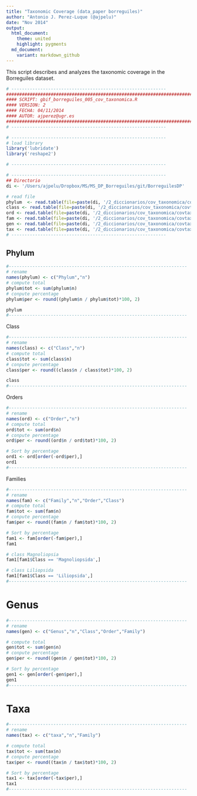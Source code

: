 ```yaml
---
title: "Taxonomic Coverage (data_paper borreguiles)"
author: "Antonio J. Perez-Luque (@ajpelu)"
date: "Nov 2014"
output:
  html_document:
    theme: united
    highlight: pygments
  md_document:
    variant: markdown_github
---
```

This script describes and analyzes the taxonomic coverage in the Borreguiles dataset. 

```r
# -----------------------------------------------------------
#############################################################################
#### SCRIPT: gbif_borreguiles_005_cov_taxonomica.R                       ####
#### VERSION: 2                                                          ####
#### FECHA: 04/11/2014                                                   ####
#### AUTOR: ajperez@ugr.es                                               ####
#############################################################################
# -----------------------------------------------------------
```

```r
# -----------------------------------------------------------
# load library
library('lubridate')
library('reshape2')

# -----------------------------------------------------------
```


```r
# -----------------------------------------------------------
## Directorio 
di <- '/Users/ajpelu/Dropbox/MS/MS_DP_Borreguiles/git/BorreguilesDP'

# read file
phylum  <- read.table(file=paste(di, '/2_diccionarios/cov_taxonomica/covtax_phylum.txt', sep=''), header=TRUE, sep=';')
class <- read.table(file=paste(di, '/2_diccionarios/cov_taxonomica/covtax_class.txt', sep=''), header=TRUE, sep=';')
ord <- read.table(file=paste(di, '/2_diccionarios/cov_taxonomica/covtax_order.txt', sep=''), header=TRUE, sep=';')
fam <- read.table(file=paste(di, '/2_diccionarios/cov_taxonomica/covtax_family.txt', sep=''), header=TRUE, sep=';')
gen <- read.table(file=paste(di, '/2_diccionarios/cov_taxonomica/covtax_genus.txt', sep=''), header=TRUE, sep=';')
tax <- read.table(file=paste(di, '/2_diccionarios/cov_taxonomica/covtax_taxon.txt', sep=''), header=TRUE, sep=';')
# -----------------------------------------------------------
```

Phylum
--- 

```r
#--------------------------------------------------------------------
# rename 
names(phylum) <- c("Phylum","n")
# compute total
phylum$tot <- sum(phylum$n)
# conpute percentage
phylum$per <- round((phylum$n / phylum$tot)*100, 2)

phylum 
#--------------------------------------------------------------------
```

Class 
```r
#--------------------------------------------------------------------
# rename 
names(class) <- c("Class","n")
# compute total
class$tot <- sum(class$n)
# conpute percentage
class$per <- round((class$n / class$tot)*100, 2)

class
#--------------------------------------------------------------------
```

Orders 
```r
#--------------------------------------------------------------------
# rename 
names(ord) <- c("Order","n")
# compute total
ord$tot <- sum(ord$n)
# conpute percentage
ord$per <- round((ord$n / ord$tot)*100, 2)

# Sort by percentage 
ord1 <- ord[order(-ord$per),]
ord1
#--------------------------------------------------------------------
```

Families
```r
#--------------------------------------------------------------------
# rename 
names(fam) <- c("Family","n","Order","Class")
# compute total
fam$tot <- sum(fam$n)
# conpute percentage
fam$per <- round((fam$n / fam$tot)*100, 2)

# Sort by percentage 
fam1 <- fam[order(-fam$per),]
fam1

# class Magnoliopsia
fam1[fam1$Class == 'Magnoliopsida',]

# class Liliopsida
fam1[fam1$Class == 'Liliopsida',]
#--------------------------------------------------------------------
```

# Genus 
```r
#--------------------------------------------------------------------
# rename 
names(gen) <- c("Genus","n","Class","Order","Family")

# compute total
gen$tot <- sum(gen$n)
# conpute percentage
gen$per <- round((gen$n / gen$tot)*100, 2)

# Sort by percentage 
gen1 <- gen[order(-gen$per),]
gen1
#--------------------------------------------------------------------
```

# Taxa
```r
#--------------------------------------------------------------------
# rename 
names(tax) <- c("taxa","n","Family")

# compute total
tax$tot <- sum(tax$n)
# conpute percentage
tax$per <- round((tax$n / tax$tot)*100, 2)

# Sort by percentage 
tax1 <- tax[order(-tax$per),]
tax1
#--------------------------------------------------------------------
```

